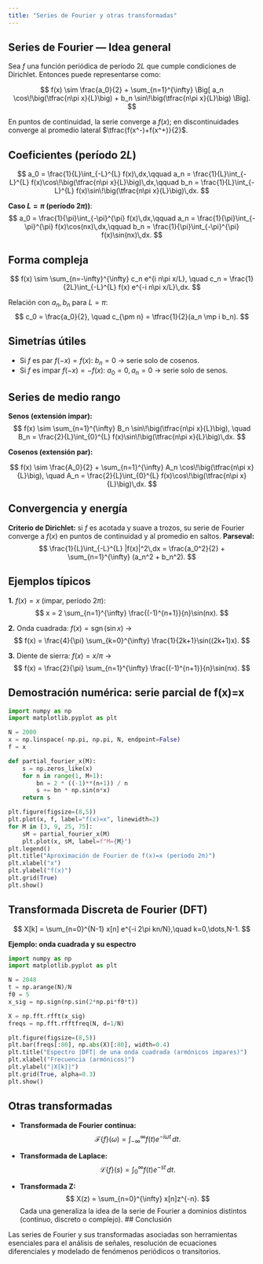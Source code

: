 ```yaml
---
title: "Series de Fourier y otras transformadas"
---
```


## Series de Fourier — Idea general
Sea $f$ una función periódica de período $2L$ que cumple condiciones de Dirichlet. Entonces puede representarse como:

$$
f(x) \sim \frac{a_0}{2} + \sum_{n=1}^{\infty} \Big[ a_n \cos\!\big(\tfrac{n\pi x}{L}\big) + b_n \sin\!\big(\tfrac{n\pi x}{L}\big) \Big].
$$

En puntos de continuidad, la serie converge a $f(x)$; en discontinuidades converge al promedio lateral $\tfrac{f(x^-)+f(x^+)}{2}$.

## Coeficientes (período $2L$)
$$
a_0 = \frac{1}{L}\int_{-L}^{L} f(x)\,dx,\qquad
a_n = \frac{1}{L}\int_{-L}^{L} f(x)\cos\!\big(\tfrac{n\pi x}{L}\big)\,dx,\qquad
b_n = \frac{1}{L}\int_{-L}^{L} f(x)\sin\!\big(\tfrac{n\pi x}{L}\big)\,dx.
$$

**Caso $L=\pi$ (período $2\pi$))**:
$$
a_0 = \frac{1}{\pi}\int_{-\pi}^{\pi} f(x)\,dx,\qquad
a_n = \frac{1}{\pi}\int_{-\pi}^{\pi} f(x)\cos(nx)\,dx,\qquad
b_n = \frac{1}{\pi}\int_{-\pi}^{\pi} f(x)\sin(nx)\,dx.
$$

## Forma compleja
$$
f(x) \sim \sum_{n=-\infty}^{\infty} c_n e^{i n\pi x/L}, \quad c_n = \frac{1}{2L}\int_{-L}^{L} f(x) e^{-i n\pi x/L}\,dx.
$$

Relación con $a_n,b_n$ para $L=\pi$:
$$
c_0 = \frac{a_0}{2}, \quad c_{\pm n} = \tfrac{1}{2}(a_n \mp i b_n).
$$

## Simetrías útiles
- Si $f$ es par $f(-x)=f(x)$: $b_n=0$ → serie solo de cosenos.
- Si $f$ es impar $f(-x)=-f(x)$: $a_0=0,a_n=0$ → serie solo de senos.

## Series de medio rango
**Senos (extensión impar):**
$$
f(x) \sim \sum_{n=1}^{\infty} B_n \sin\!\big(\tfrac{n\pi x}{L}\big), \quad B_n = \frac{2}{L}\int_{0}^{L} f(x)\sin\!\big(\tfrac{n\pi x}{L}\big)\,dx.
$$

**Cosenos (extensión par):**

$$
f(x) \sim \frac{A_0}{2} + \sum_{n=1}^{\infty} A_n \cos\!\big(\tfrac{n\pi x}{L}\big), \quad
A_n = \frac{2}{L}\int_{0}^{L} f(x)\cos\!\big(\tfrac{n\pi x}{L}\big)\,dx.
$$

## Convergencia y energía
**Criterio de Dirichlet:** si $f$ es acotada y suave a trozos, su serie de Fourier converge a $f(x)$ en puntos de continuidad y al promedio en saltos.
**Parseval:**
$$
\frac{1}{L}\int_{-L}^{L} |f(x)|^2\,dx = \frac{a_0^2}{2} + \sum_{n=1}^{\infty} (a_n^2 + b_n^2).
$$

## Ejemplos típicos

**1.** $f(x)=x$ (impar, período $2\pi$):
$$
x = 2 \sum_{n=1}^{\infty} \frac{(-1)^{n+1}}{n}\sin(nx).
$$

**2.** Onda cuadrada: $f(x)=\operatorname{sgn}(\sin x)$ →
$$
f(x) = \frac{4}{\pi} \sum_{k=0}^{\infty} \frac{1}{2k+1}\sin((2k+1)x).
$$

**3.** Diente de sierra: $f(x)=x/\pi$ →
$$
f(x) = \frac{2}{\pi} \sum_{n=1}^{\infty} \frac{(-1)^{n+1}}{n}\sin(nx).
$$

## Demostración numérica: serie parcial de f(x)=x
```python
import numpy as np
import matplotlib.pyplot as plt

N = 2000
x = np.linspace(-np.pi, np.pi, N, endpoint=False)
f = x

def partial_fourier_x(M):
    s = np.zeros_like(x)
    for n in range(1, M+1):
        bn = 2 * ((-1)**(n+1)) / n
        s += bn * np.sin(n*x)
    return s

plt.figure(figsize=(8,5))
plt.plot(x, f, label="f(x)=x", linewidth=2)
for M in [3, 9, 25, 75]:
    sM = partial_fourier_x(M)
    plt.plot(x, sM, label=f"M={M}")
plt.legend()
plt.title("Aproximación de Fourier de f(x)=x (período 2π)")
plt.xlabel("x")
plt.ylabel("f(x)")
plt.grid(True)
plt.show()
```
## Transformada Discreta de Fourier (DFT)
$$
X[k] = \sum_{n=0}^{N-1} x[n] e^{-i 2\pi kn/N},\quad k=0,\dots,N-1.
$$

**Ejemplo: onda cuadrada y su espectro**

```python
import numpy as np
import matplotlib.pyplot as plt

N = 2048
t = np.arange(N)/N
f0 = 5
x_sig = np.sign(np.sin(2*np.pi*f0*t))

X = np.fft.rfft(x_sig)
freqs = np.fft.rfftfreq(N, d=1/N)

plt.figure(figsize=(8,5))
plt.bar(freqs[:80], np.abs(X)[:80], width=0.4)
plt.title("Espectro |DFT| de una onda cuadrada (armónicos impares)")
plt.xlabel("Frecuencia (armónicos)")
plt.ylabel("|X[k]|")
plt.grid(True, alpha=0.3)
plt.show()
```
## Otras transformadas
- **Transformada de Fourier continua:**  
$$
\mathcal{F}\{f\}(\omega) = \int_{-\infty}^{\infty} f(t)e^{-i\omega t}\,dt.
$$

- **Transformada de Laplace:**  
$$
\mathcal{L}\{f\}(s) = \int_{0}^{\infty} f(t)e^{-st}\,dt.
$$

- **Transformada Z:**  
$$
X(z) = \sum_{n=0}^{\infty} x[n]z^{-n}.
$$
Cada una generaliza la idea de la serie de Fourier a dominios distintos (continuo, discreto o complejo).
## Conclusión

Las series de Fourier y sus transformadas asociadas son herramientas esenciales para el análisis de señales, resolución de ecuaciones diferenciales y modelado de fenómenos periódicos o transitorios.